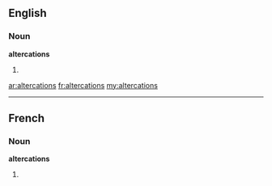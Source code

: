 ==English==

===Noun===
'''altercations'''

# {{plural of|[[altercation]]}}

[[ar:altercations]]
[[fr:altercations]]
[[my:altercations]]

----
==French==

===Noun===
'''altercations''' {{f}}

# {{plural of|[[altercation]]|lang=fr}}
{{rfc-auto}}